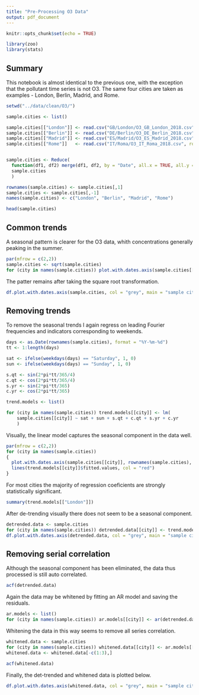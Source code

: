 ```yaml
---
title: "Pre-Processing O3 Data"
output: pdf_document
---
```


```r
knitr::opts_chunk$set(echo = TRUE)
```

```r
library(zoo)
library(stats)
```

## Summary

This notebook is almost identical to the previous one, with the exception that the pollutant time series is not O3. The same four cities are taken as examples - London, Berlin, Madrid, and Rome. 

```r
setwd("../data/clean/O3/")

sample.cities <- list()

sample.cities[["London"]] <- read.csv("GB/London/O3_GB_London_2018.csv", row.names = 1)
sample.cities[["Berlin"]] <- read.csv("DE/Berlin/O3_DE_Berlin_2018.csv", row.names = 1)
sample.cities[["Madrid"]] <- read.csv("ES/Madrid/O3_ES_Madrid_2018.csv", row.names = 1)
sample.cities[["Rome"]]   <- read.csv("IT/Roma/O3_IT_Roma_2018.csv", row.names = 1)


sample.cities <- Reduce(
  function(df1, df2) merge(df1, df2, by = "Date", all.x = TRUE, all.y = TRUE), 
  sample.cities
  )

rownames(sample.cities) <- sample.cities[,1]
sample.cities <- sample.cities[,-1]
names(sample.cities) <- c("London", "Berlin", "Madrid", "Rome")

head(sample.cities)
```

## Common trends

A seasonal pattern is clearer for the O3 data, whith concentrations generally peaking in the summer. 

```r
par(mfrow = c(2,2))
sample.cities <- sqrt(sample.cities)
for (city in names(sample.cities)) plot.with.dates.axis(sample.cities[[city]], rownames(sample.cities), main = city)
```

The patter remains after taking the square root transformation. 

```r
df.plot.with.dates.axis(sample.cities, col = "grey", main = "sample cities after square-root transform")
```

## Removing trends

To remove the seasonal trends I again regress on leading Fourier frequencies and indicators corresponding to weekends. 

```r
days <- as.Date(rownames(sample.cities), format = "%Y-%m-%d")
tt <- 1:length(days)

sat <- ifelse(weekdays(days) == "Saturday", 1, 0)
sun <- ifelse(weekdays(days) == "Sunday", 1, 0)

s.qt <- sin(2*pi*tt/365/4)
c.qt <- cos(2*pi*tt/365/4)
s.yr <- sin(2*pi*tt/365)
c.yr <- cos(2*pi*tt/365)

trend.models <- list()

for (city in names(sample.cities)) trend.models[[city]] <- lm(
    sample.cities[[city]] ~ sat + sun + s.qt + c.qt + s.yr + c.yr
    )
```

Visually, the linear model captures the seasonal component in the data well. 

```r
par(mfrow = c(2,2))
for (city in names(sample.cities))
{
  plot.with.dates.axis(sample.cities[[city]], rownames(sample.cities), main = city)
  lines(trend.models[[city]]$fitted.values, col = "red")
}
```

For most cities the majority of regression coeficients are strongly statistically significant. 

```r
summary(trend.models[["London"]])
```

After de-trending visually there does not seem to be a seasonal component. 

```r
detrended.data <- sample.cities
for (city in names(sample.cities)) detrended.data[[city]] <- trend.models[[city]]$residuals
df.plot.with.dates.axis(detrended.data, col = "grey", main = "sample cities after removing seasonal trends")
```

## Removing serial correlation

Although the seasonal component has been eliminated, the data thus processed is still auto correlated. 

```r
acf(detrended.data)
```

Again the data may be whitened by fitting an AR model and saving the residuals. 

```r
ar.models <- list()
for (city in names(sample.cities)) ar.models[[city]] <- ar(detrended.data[[city]], order.max = 3)
```

Whitening the data in this way seems to remove all series correlation. 

```r
whitened.data <- sample.cities
for (city in names(sample.cities)) whitened.data[[city]] <- ar.models[[city]]$resid
whitened.data <- whitened.data[-c(1:3),]

acf(whitened.data)
```

Finally, the det-trended and whitened data is plotted below. 

```r
df.plot.with.dates.axis(whitened.data, col = "grey", main = "sample cities after trend removal and whitening")
```